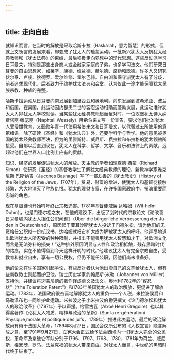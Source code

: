 ```yaml
---
---
---
```

title: 走向自由
---




就知识而言，在当时的解放是采取哈斯卡拉（Haskalah，意为智慧）的形式，但就上文所言的发展来看，却变成了犹太人的启蒙运动。一批新兴犹太人反抗犹太经典教师和《犹太法典》的束缚，最后积极走向梦想中的现代思想。这些反动派学习日耳曼文，特别是那些出身商人或金融家家庭的子弟，也多学习法文。他们研究日耳曼的自由思想家，如莱辛、康德、维兰德、赫尔德、席勒和歌德。许多人又研究伏尔泰、卢梭、狄德罗、爱尔维修、霍尔巴赫。自由派和保守派犹太人有了分歧，前者追求现代化，后者致力于维护犹太法典和会堂，认为仅此一途才能保障犹太民族宗教、种族的完整。

哈斯卡拉运动从日耳曼向南发展到加里西亚和奥地利，向东发展到波希米亚、波兰和俄国。在奥国，此运动因约瑟夫二世的容忍运动相助而蓬勃发展，此运动准许犹太人入非犹太人学校就读。当某些犹太经典教师起而反对时，一位汉堡犹太诗人纳费塔丽·维瑟丽（Naphtali Wessely）用希伯来文写一份宣告，要求他们批准犹太人受俗世教育，又鼓励年青一代使用希伯来文和日耳曼文，以代替过去所使用的意第绪语。除了研读《圣经》和《犹太法典》外，还要学科学与哲学。他的意见被奥国的犹太经典教师否决，但为的里雅斯特、威尼斯、费拉拉和布拉格的犹太领袖所接受。自那以后直到现在，犹太人在科学、哲学、文学、音乐和法律上的贡献，远超过他们在世界人口比例上应有的贡献。

知识、经济的发展促进犹太人的解放。天主教的学者如理查德·西蒙（Richard Simon）使研究《圣经》的基督教学生了解犹太经典教师的理论，新教神学家雅克尼斯·巴斯纳吉（Jacqnes Basnage）写了一部友善的《犹太教史》（History of the Religion of the Jews，1707年）。贸易、财富的增进，使犹太人和基督徒接触频繁，大大地消灭了种族仇恨。犹太的理财专家，在许多国家政府中，扮演重要而忠诚的角色。

现在基督徒也开始呼吁终止宗教迫害。1781年基督徒威廉·达哈姆（Wil-helm Dohm），也是门德尔松之友，在他的建议下，出版了划时代的宗教论文《论改善日耳曼境内犹太人担任公职问题》（Über die bürgerliche Verbesserung der Ju-den in Deutschland），原因起于亚耳沙斯犹太人投诉于门德尔松，请为他们的无资格任公职拟一份抗议书，达哈姆就把它扩大成为解放犹太人的呼吁。他详尽地道出欧洲犹太人所忍受的种种限制，并指出不能善用犹太人智慧和才干，对欧洲文化而言是无法弥补的损失！“这种排外原因明显与人性和政治相抵触，残存黑暗时代的烙痕，实在不值得留到今天这样开明的时代。”他建议犹太人有完全宗教自由，受教育和就业自由，享有一切公民权，但仍不能任公职，因他们尚未准备好。

他的论文在许多国家引起争论，有些反对者认为他出卖自己的文笔给犹太人，但有些新教教士则起而护卫他。瑞士历史学家约翰尼斯·米勒（Johannes von Müller）支持他，并建议将迈蒙尼德的著作译成德文及法文。奥地利1782年的“容忍状”（“the Toleration Patent”）和1783年美国犹太人的政治解放，更促进了解放运动。1783年，法国政府很吝啬地解除犹太人的重负——个人税，米拉波侯爵和马勒泽布也一同维护此运动。米拉波之子小米拉波伯爵更撰文《论门德尔松和犹太人的政治改革》（1787年）予以声援。格雷古瓦（Abbé Henri Grégoire）也以其得奖著作《论犹太人物质、精神与政治的革新》（Sur la re-générationi Physique,morale,et politique des juifs，1789年）推进此次运动。最后的政治解放尚有待于法国大革命，1789年8月27日，国民会议所公布的《人权宣言》隐含解放之意，至1791年9月27日，立宪大会正式给予法兰西境内一切犹太人完全的公民权，革命军及拿破仑军队分别于1796、1797、1798、1780、1781年为荷兰、威尼斯、梅因茨、罗马、法兰克福的犹太人带来自由。对犹太人而言，中世纪的黑暗时代终于结束了。